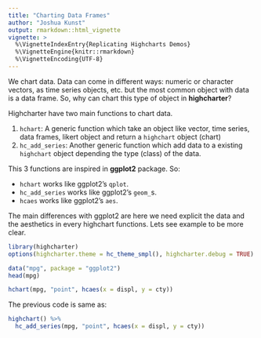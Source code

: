 ```yaml
---
title: "Charting Data Frames"
author: "Joshua Kunst"
output: rmarkdown::html_vignette
vignette: >
  %\VignetteIndexEntry{Replicating Highcharts Demos}
  %\VignetteEngine{knitr::rmarkdown}
  %\VignetteEncoding{UTF-8}
---
```


We chart data. Data can come in different ways: numeric or character vectors,
as time series objects, etc. but the most common object with data is a data 
frame. So, why can chart this type of object in __highcharter__?

Highcharter have two main functions to chart data.

1. `hchart`: A generic function which take an object like vector, time series,
data frames, likert object and return a `highchart` object (chart)
2. `hc_add_series`: Another generic function which add data to a existing
`highchart` object depending the type (class) of the data.


This 3 functions are inspired in __ggplot2__ package. So:

- `hchart` works like ggplot2's `qplot`.
- `hc_add_series` works like ggplot2's `geom_`s.
- `hcaes` works like ggplot2's `aes`.

The main differences with ggplot2 are here we need explicit the data and the
aesthetics in every highchart functions. Lets see example to be more clear.

```r
library(highcharter)
options(highcharter.theme = hc_theme_smpl(), highcharter.debug = TRUE) # we'll use a custom theme
```

```r
data("mpg", package = "ggplot2")
head(mpg)
```

```r
hchart(mpg, "point", hcaes(x = displ, y = cty))
```

The previous code is same as:

```r
highchart() %>% 
  hc_add_series(mpg, "point", hcaes(x = displ, y = cty))
```

